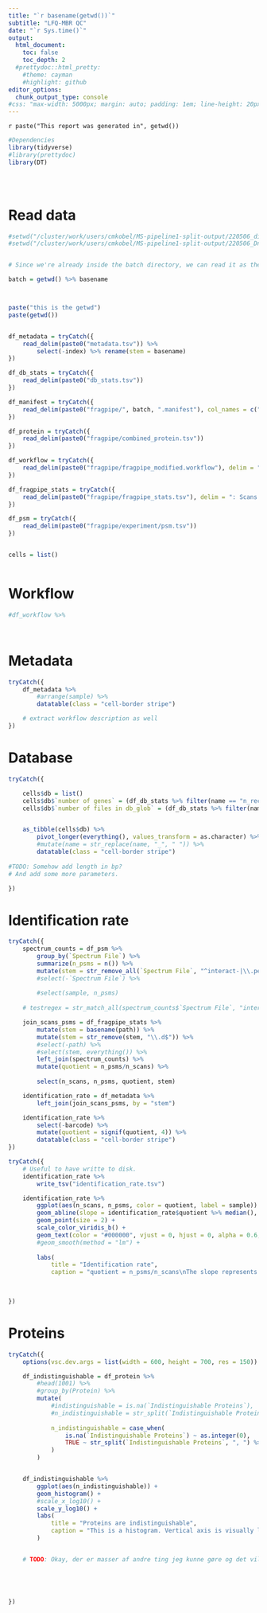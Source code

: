 ```yaml
---
title: "`r basename(getwd())`"
subtitle: "LFQ-MBR QC"
date: "`r Sys.time()`"
output:
  html_document:
    toc: false
    toc_depth: 2
  #prettydoc::html_pretty:
    #theme: cayman
    #highlight: github
editor_options: 
  chunk_output_type: console
#css: "max-width: 5000px; margin: auto; padding: 1em; line-height: 20px"
---
```


`r paste("This report was generated in", getwd())`

```r
 
#Dependencies
library(tidyverse)
#library(prettydoc)
library(DT)





```


# Read data
```r


#setwd("/cluster/work/users/cmkobel/MS-pipeline1-split-output/220506_digesta_puchun") # For development
#setwd("/cluster/work/users/cmkobel/MS-pipeline1-split-output/220506_DnnT6S_carl") # For development


# Since we're already inside the batch directory, we can read it as the basename of the WD:

batch = getwd() %>% basename



paste("this is the getwd")
paste(getwd())


df_metadata = tryCatch({
    read_delim(paste0("metadata.tsv")) %>%
        select(-index) %>% rename(stem = basename)
})

df_db_stats = tryCatch({
    read_delim(paste0("db_stats.tsv"))
})

df_manifest = tryCatch({
    read_delim(paste0("fragpipe/", batch, ".manifest"), col_names = c("path", "experiment", "bioreplicate", "type"))
})

df_protein = tryCatch({
    read_delim(paste0("fragpipe/combined_protein.tsv"))
})

df_workflow = tryCatch({
    read_delim(paste0("fragpipe/fragpipe_modified.workflow"), delim = "=", comment = "#", col_names = c("name", "value"))
})

df_fragpipe_stats = tryCatch({
    read_delim(paste0("fragpipe/fragpipe_stats.tsv"), delim = ": Scans = ", col_names = c("path", "n_scans"))
})

df_psm = tryCatch({
    read_delim(paste0("fragpipe/experiment/psm.tsv"))
})


cells = list()



```


# Workflow
```r


#df_workflow %>%




```


# Metadata
```r

tryCatch({
    df_metadata %>% 
        #arrange(sample) %>% 
        datatable(class = "cell-border stripe")

    # extract workflow description as well
})
```

# Database
```r

tryCatch({

    cells$db = list()
    cells$db$`number of genes` = (df_db_stats %>% filter(name == "n_records_in_db"))$value
    cells$db$`number of files in db_glob` = (df_db_stats %>% filter(name == "db_glob_read"))$value %>% str_split(" ") %>% unlist() %>% length()


    as_tibble(cells$db) %>% 
        pivot_longer(everything(), values_transform = as.character) %>% 
        #mutate(name = str_replace(name, "_", " ")) %>%
        datatable(class = "cell-border stripe")
    
#TODO: Somehow add length in bp?
# And add some more parameters.

})
```


# Identification rate
```r

tryCatch({
    spectrum_counts = df_psm %>% 
        group_by(`Spectrum File`) %>% 
        summarize(n_psms = n()) %>%
        mutate(stem = str_remove_all(`Spectrum File`, "^interact-|\\.pep\\.xml$"))
        #select(-`Spectrum File`) %>% 
        
        #select(sample, n_psms)
        
    # testregex = str_match_all(spectrum_counts$`Spectrum File`, "interact-(?<sample>.+)\\.pep\\.xml")

    join_scans_psms = df_fragpipe_stats %>% 
        mutate(stem = basename(path)) %>%
        mutate(stem = str_remove(stem, "\\.d$")) %>% 
        #select(-path) %>% 
        #select(stem, everything()) %>% 
        left_join(spectrum_counts) %>% 
        mutate(quotient = n_psms/n_scans) %>% 
        
        select(n_scans, n_psms, quotient, stem)

    identification_rate = df_metadata %>% 
        left_join(join_scans_psms, by = "stem")

    identification_rate %>% 
        select(-barcode) %>%
        mutate(quotient = signif(quotient, 4)) %>% 
        datatable(class = "cell-border stripe")
})

```

```r

tryCatch({
    # Useful to have writte to disk.
    identification_rate %>%
        write_tsv("identification_rate.tsv")

    identification_rate %>% 
        ggplot(aes(n_scans, n_psms, color = quotient, label = sample)) +
        geom_abline(slope = identification_rate$quotient %>% median(), alpha = 0.4) +
        geom_point(size = 2) +
        scale_color_viridis_b() +
        geom_text(color = "#000000", vjust = 0, hjust = 0, alpha = 0.6, size = 3, check_overlap = T) +
        #geom_smooth(method = "lm") +
        
        labs(
            title = "Identification rate",
            caption = "quotient = n_psms/n_scans\nThe slope represents the median quotient.") 
            

    
})


```


# Proteins


```r

tryCatch({
    options(vsc.dev.args = list(width = 600, height = 700, res = 150))

    df_indistinguishable = df_protein %>%
        #head(1001) %>%
        #group_by(Protein) %>%
        mutate(
            #indistinguishable = is.na(`Indistinguishable Proteins`),
            #n_indistinguishable = str_split(`Indistinguishable Proteins`, ", ") %>% lengths(),
            
            n_indistinguishable = case_when(
                is.na(`Indistinguishable Proteins`) ~ as.integer(0),
                TRUE ~ str_split(`Indistinguishable Proteins`, ", ") %>% lengths(),
            )
        )


    df_indistinguishable %>%
        ggplot(aes(n_indistinguishable)) +
        geom_histogram() +
        #scale_x_log10() +
        scale_y_log10() +
        labs(
            title = "Proteins are indistinguishable",
            caption = "This is a histogram. Vertical axis is visually log-scaled."
        )


    # TODO: Okay, der er masser af andre ting jeg kunne gøre og det ville være fint at have en oversigt over prøverne, men nu tænker jeg lige at starte med at prøve at smide rapporten ind i snakemake.





})
```

